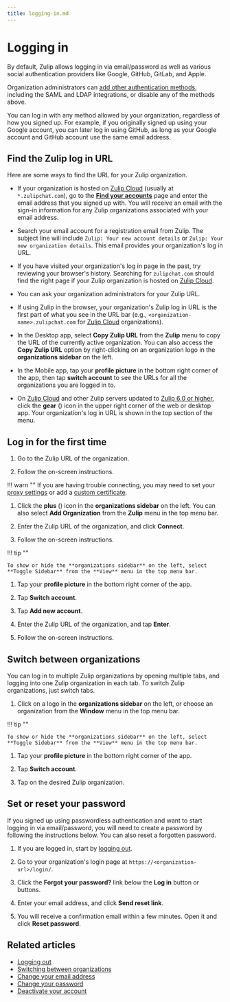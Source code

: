 ```yaml
---
title: logging-in.md
---
```


# Logging in

By default, Zulip allows logging in via email/password as well as
various social authentication providers like Google, GitHub, GitLab,
and Apple.

Organization administrators can
[add other authentication methods](/help/configure-authentication-methods),
including the SAML and LDAP integrations, or disable any of the methods above.

You can log in with any method allowed by your organization, regardless of
how you signed up. For example, if you originally signed up using your Google
account, you can later log in using GitHub, as long as your Google account
and GitHub account use the same email address.

## Find the Zulip log in URL

Here are some ways to find the URL for your Zulip organization.

<Tabs>
<TabItem label="logged-out">

* If your organization is hosted on [Zulip Cloud](https://zulip.com/plans/)
  (usually at `*.zulipchat.com`), go to the [**Find your
  accounts**](https://zulip.com/accounts/find/) page and enter the email address
  that you signed up with. You will receive an email with the sign-in
  information for any Zulip organizations associated with your email address.

* Search your email account for a registration email from Zulip. The subject
  line will include `Zulip: Your new account details` or `Zulip: Your new
  organization details`. This email provides your organization's log in URL.

* If you have visited your organization's log in page in the past, try reviewing
  your browser's history. Searching for `zulipchat.com` should find the right
  page if your Zulip organization is hosted on [Zulip
  Cloud](https://zulip.com/plans/).

* You can ask your organization administrators for your Zulip URL.

</TabItem>
<TabItem label="logged-in">

* If using Zulip in the browser, your organization's Zulip log in URL is the first part
  of what you see in the URL bar (e.g., `<organization-name>.zulipchat.com` for
  [Zulip Cloud](https://zulip.com/plans/) organizations).

* In the Desktop app, select **Copy Zulip URL** from the **Zulip** menu to
  copy the URL of the currently active organization. You can also access the
  **Copy Zulip URL** option by right-clicking on an organization logo in the
  **organizations sidebar** on the left.

* In the Mobile app, tap your **profile picture** in the bottom right corner of
  the app, then tap **switch account** to see the URLs for all the organizations
  you are logged in to.

* On [Zulip Cloud](https://zulip.com/plans/) and other Zulip servers updated to
  [Zulip 6.0 or
  higher](https://zulip.readthedocs.io/en/stable/overview/changelog.html#zulip-6-x-series),
  click the **gear** (<i class="zulip-icon zulip-icon-gear"></i>) icon in the upper right
  corner of the web or desktop app. Your organization's log in URL is shown in the top
  section of the menu.

</TabItem>
</Tabs>

## Log in for the first time

<Tabs>
<TabItem label="web">

1. Go to the Zulip URL of the organization.

1. Follow the on-screen instructions.

</TabItem>
<TabItem label="desktop">

!!! warn ""
    If you are having trouble connecting, you may need to set your
    [proxy settings](/help/connect-through-a-proxy) or add a
    [custom certificate](/help/custom-certificates).

1. Click the **plus** (<i class="fa fa-plus"></i>) icon in the
**organizations sidebar** on the left. You can also select **Add Organization**
from the **Zulip** menu in the top menu bar.

1. Enter the Zulip URL of the organization, and click **Connect**.

1. Follow the on-screen instructions.


!!! tip ""

    To show or hide the **organizations sidebar** on the left, select
    **Toggle Sidebar** from the **View** menu in the top menu bar.

</TabItem>
<TabItem label="mobile">

1. Tap your **profile picture** in the bottom right corner of the app.




1. Tap **Switch account**.

1. Tap **Add new account**.

1. Enter the Zulip URL of the organization, and tap **Enter**.

1. Follow the on-screen instructions.

</TabItem>
</Tabs>

## Switch between organizations


<Tabs>
<TabItem label="web">

You can log in to multiple Zulip organizations by opening multiple tabs, and
logging into one Zulip organization in each tab. To switch Zulip organizations,
just switch tabs.

</TabItem>
<TabItem label="desktop">

1. Click on a logo in the **organizations sidebar** on the left, or choose
an organization from the **Window** menu in the top menu bar.


!!! tip ""

    To show or hide the **organizations sidebar** on the left, select
    **Toggle Sidebar** from the **View** menu in the top menu bar.

</TabItem>
<TabItem label="mobile">

1. Tap your **profile picture** in the bottom right corner of the app.




1. Tap **Switch account**.

1. Tap on the desired Zulip organization.

</TabItem>
</Tabs>




## Set or reset your password

If you signed up using passwordless authentication and want to start logging in
via email/password, you will need to create a password by following the instructions below. You can also reset a
forgotten password.


<Tabs>
<TabItem label="instructions-for-all-platforms">

1. If you are logged in, start by [logging out](/help/logging-out).

2. Go to your organization's login page at `https://<organization-url>/login/`.

3. Click the **Forgot your password?** link below the **Log in** button or
   buttons.

4. Enter your email address, and click **Send reset link**.

5. You will receive a confirmation email within a few minutes. Open it and click
   **Reset password**.

</TabItem>
</Tabs>




## Related articles

* [Logging out](logging-out)
* [Switching between organizations](switching-between-organizations)
* [Change your email address](change-your-email-address)
* [Change your password](change-your-password)
* [Deactivate your account](deactivate-your-account)


